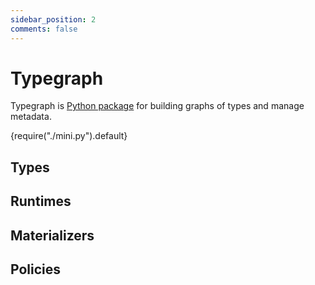 ```yaml
---
sidebar_position: 2
comments: false
---
```



# Typegraph

Typegraph is [Python package](https://pypi.org/project/typegraph/) for building graphs of types and manage metadata.

<CodeBlock language="py">{require("./mini.py").default}</CodeBlock>

## Types

## Runtimes

## Materializers

## Policies
